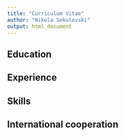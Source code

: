 ```yaml
---
title: "Curriculum Vitae"
author: "Nikola Sekulovski"
output: html_document
---
```


## Education


## Experience


## Skills


## International cooperation

